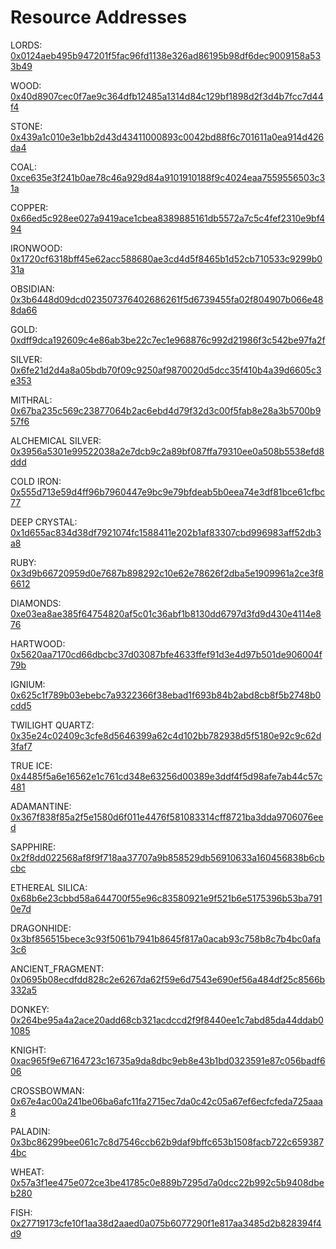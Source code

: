 # Resource Addresses

LORDS:
[0x0124aeb495b947201f5fac96fd1138e326ad86195b98df6dec9009158a533b49](https://voyager.online/contract/0x0124aeb495b947201f5fac96fd1138e326ad86195b98df6dec9009158a533b49)

WOOD:
[0x40d8907cec0f7ae9c364dfb12485a1314d84c129bf1898d2f3d4b7fcc7d44f4](https://voyager.online/contract/0x40d8907cec0f7ae9c364dfb12485a1314d84c129bf1898d2f3d4b7fcc7d44f4)

STONE:
[0x439a1c010e3e1bb2d43d43411000893c0042bd88f6c701611a0ea914d426da4](https://voyager.online/contract/0x0439a1c010e3e1bb2d43d43411000893c0042bd88f6c701611a0ea914d426da4)

COAL:[ 0xce635e3f241b0ae78c46a929d84a9101910188f9c4024eaa7559556503c31a](https://voyager.online/contract/0xce635e3f241b0ae78c46a929d84a9101910188f9c4024eaa7559556503c31a)

COPPER:[ 0x66ed5c928ee027a9419ace1cbea8389885161db5572a7c5c4fef2310e9bf494](https://voyager.online/contract/0x66ed5c928ee027a9419ace1cbea8389885161db5572a7c5c4fef2310e9bf494)

IRONWOOD:[ 0x1720cf6318bff45e62acc588680ae3cd4d5f8465b1d52cb710533c9299b031a](https://voyager.online/contract/0x1720cf6318bff45e62acc588680ae3cd4d5f8465b1d52cb710533c9299b031a)

OBSIDIAN:
[0x3b6448d09dcd023507376402686261f5d6739455fa02f804907b066e488da66](https://voyager.online/contract/0x3b6448d09dcd023507376402686261f5d6739455fa02f804907b066e488da66)

GOLD:
[0xdff9dca192609c4e86ab3be22c7ec1e968876c992d21986f3c542be97fa2f](https://voyager.online/contract/0xdff9dca192609c4e86ab3be22c7ec1e968876c992d21986f3c542be97fa2f)

SILVER:
[0x6fe21d2d4a8a05bdb70f09c9250af9870020d5dcc35f410b4a39d6605c3e353](https://voyager.online/contract/0x6fe21d2d4a8a05bdb70f09c9250af9870020d5dcc35f410b4a39d6605c3e353)

MITHRAL:
[ 0x67ba235c569c23877064b2ac6ebd4d79f32d3c00f5fab8e28a3b5700b957f6](https://voyager.online/contract/0x67ba235c569c23877064b2ac6ebd4d79f32d3c00f5fab8e28a3b5700b957f6)

ALCHEMICAL
SILVER:[ 0x3956a5301e99522038a2e7dcb9c2a89bf087ffa79310ee0a508b5538efd8ddd](https://voyager.online/contract/0x3956a5301e99522038a2e7dcb9c2a89bf087ffa79310ee0a508b5538efd8ddd)

COLD IRON:
[ 0x555d713e59d4ff96b7960447e9bc9e79bfdeab5b0eea74e3df81bce61cfbc77](https://voyager.online/contract/0x555d713e59d4ff96b7960447e9bc9e79bfdeab5b0eea74e3df81bce61cfbc77)

DEEP CRYSTAL:
[ 0x1d655ac834d38df7921074fc1588411e202b1af83307cbd996983aff52db3a8](https://voyager.online/contract/0x1d655ac834d38df7921074fc1588411e202b1af83307cbd996983aff52db3a8)

RUBY:
[0x3d9b66720959d0e7687b898292c10e62e78626f2dba5e1909961a2ce3f86612](https://voyager.online/contract/0x3d9b66720959d0e7687b898292c10e62e78626f2dba5e1909961a2ce3f86612)

DIAMONDS:
[ 0xe03ea8ae385f64754820af5c01c36abf1b8130dd6797d3fd9d430e4114e876](https://voyager.online/contract/0xe03ea8ae385f64754820af5c01c36abf1b8130dd6797d3fd9d430e4114e876)

HARTWOOD:
[0x5620aa7170cd66dbcbc37d03087bfe4633ffef91d3e4d97b501de906004f79b](https://voyager.online/contract/0x5620aa7170cd66dbcbc37d03087bfe4633ffef91d3e4d97b501de906004f79b)

IGNIUM:
[0x625c1f789b03ebebc7a9322366f38ebad1f693b84b2abd8cb8f5b2748b0cdd5](https://voyager.online/contract/0x625c1f789b03ebebc7a9322366f38ebad1f693b84b2abd8cb8f5b2748b0cdd5)

TWILIGHT QUARTZ:
[0x35e24c02409c3cfe8d5646399a62c4d102bb782938d5f5180e92c9c62d3faf7](https://voyager.online/contract/0x35e24c02409c3cfe8d5646399a62c4d102bb782938d5f5180e92c9c62d3faf7)

TRUE ICE:
[0x4485f5a6e16562e1c761cd348e63256d00389e3ddf4f5d98afe7ab44c57c481](https://voyager.online/contract/0x4485f5a6e16562e1c761cd348e63256d00389e3ddf4f5d98afe7ab44c57c481)

ADAMANTINE:
[0x367f838f85a2f5e1580d6f011e4476f581083314cff8721ba3dda9706076eed](https://voyager.online/contract/0x367f838f85a2f5e1580d6f011e4476f581083314cff8721ba3dda9706076eed)

SAPPHIRE:
[0x2f8dd022568af8f9f718aa37707a9b858529db56910633a160456838b6cbcbc](https://voyager.online/contract/0x2f8dd022568af8f9f718aa37707a9b858529db56910633a160456838b6cbcbc)

ETHEREAL
SILICA:[ 0x68b6e23cbbd58a644700f55e96c83580921e9f521b6e5175396b53ba7910e7d](https://voyager.online/contract/0x68b6e23cbbd58a644700f55e96c83580921e9f521b6e5175396b53ba7910e7d)

DRAGONHIDE:
[0x3bf856515bece3c93f5061b7941b8645f817a0acab93c758b8c7b4bc0afa3c6](https://voyager.online/contract/0x3bf856515bece3c93f5061b7941b8645f817a0acab93c758b8c7b4bc0afa3c6)

ANCIENT_FRAGMENT:
[0x0695b08ecdfdd828c2e6267da62f59e6d7543e690ef56a484df25c8566b332a5](https://voyager.online/contract/0x0695b08ecdfdd828c2e6267da62f59e6d7543e690ef56a484df25c8566b332a5)

DONKEY:
[0x264be95a4a2ace20add68cb321acdccd2f9f8440ee1c7abd85da44ddab01085](https://voyager.online/contract/0x264be95a4a2ace20add68cb321acdccd2f9f8440ee1c7abd85da44ddab01085)

KNIGHT:
[0xac965f9e67164723c16735a9da8dbc9eb8e43b1bd0323591e87c056badf606](https://voyager.online/contract/0xac965f9e67164723c16735a9da8dbc9eb8e43b1bd0323591e87c056badf606)

CROSSBOWMAN:
[0x67e4ac00a241be06ba6afc11fa2715ec7da0c42c05a67ef6ecfcfeda725aaa8](https://voyager.online/contract/0x67e4ac00a241be06ba6afc11fa2715ec7da0c42c05a67ef6ecfcfeda725aaa8)

PALADIN:
[0x3bc86299bee061c7c8d7546ccb62b9daf9bffc653b1508facb722c6593874bc](https://voyager.online/contract/0x3bc86299bee061c7c8d7546ccb62b9daf9bffc653b1508facb722c6593874bc)

WHEAT:
[0x57a3f1ee475e072ce3be41785c0e889b7295d7a0dcc22b992c5b9408dbeb280](https://voyager.online/contract/0x57a3f1ee475e072ce3be41785c0e889b7295d7a0dcc22b992c5b9408dbeb280)

FISH:
[0x27719173cfe10f1aa38d2aaed0a075b6077290f1e817aa3485d2b828394f4d9](https://voyager.online/contract/0x27719173cfe10f1aa38d2aaed0a075b6077290f1e817aa3485d2b828394f4d9)
